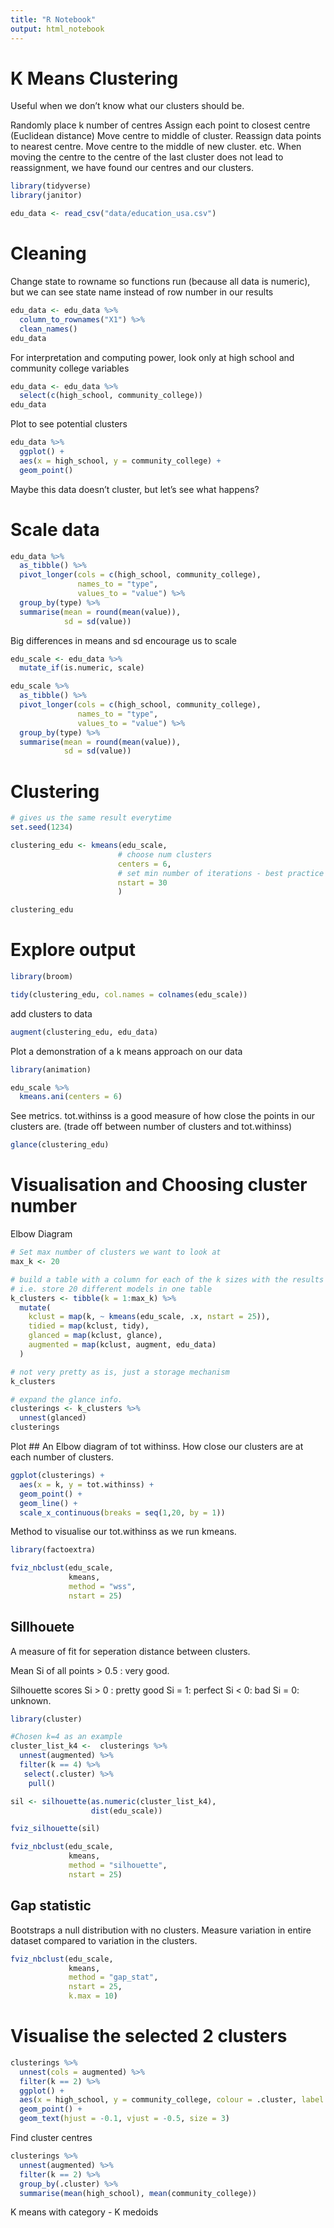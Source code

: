 ```yaml
---
title: "R Notebook"
output: html_notebook
---
```

# K Means Clustering
Useful when we don't know what our clusters should be.

Randomly place k number of centres
Assign each point to closest centre (Euclidean distance)
Move centre to middle of cluster.
Reassign data points to nearest centre.
Move centre to the middle of new cluster.
etc.
When moving the centre to the centre of the last cluster does not lead to reassignment, we have found our centres and our clusters.

```r
library(tidyverse)
library(janitor)

edu_data <- read_csv("data/education_usa.csv")
```
# Cleaning
Change state to rowname so functions run (because all data is numeric), but we can see state name instead of row number in our results
```r
edu_data <- edu_data %>% 
  column_to_rownames("X1") %>% 
  clean_names()
edu_data
```

For interpretation and computing power, look only at high school and community college variables
```r
edu_data <- edu_data %>% 
  select(c(high_school, community_college))
edu_data
```

Plot to see potential clusters
```r
edu_data %>% 
  ggplot() +
  aes(x = high_school, y = community_college) +
  geom_point()
```
Maybe this data doesn't cluster, but let's see what happens?

# Scale data
```r
edu_data %>% 
  as_tibble() %>% 
  pivot_longer(cols = c(high_school, community_college),
               names_to = "type",
               values_to = "value") %>% 
  group_by(type) %>% 
  summarise(mean = round(mean(value)),
            sd = sd(value))
```

Big differences in means and sd encourage us to scale

```r
edu_scale <- edu_data %>% 
  mutate_if(is.numeric, scale)

edu_scale %>% 
  as_tibble() %>% 
  pivot_longer(cols = c(high_school, community_college),
               names_to = "type",
               values_to = "value") %>% 
  group_by(type) %>% 
  summarise(mean = round(mean(value)),
            sd = sd(value))
```

# Clustering
```r
# gives us the same result everytime
set.seed(1234)
```

```r
clustering_edu <- kmeans(edu_scale,
                        # choose num clusters
                        centers = 6,
                        # set min number of iterations - best practice
                        nstart = 30
                        )

clustering_edu
```

# Explore output
```r
library(broom)

tidy(clustering_edu, col.names = colnames(edu_scale))
```
add clusters to data
```r
augment(clustering_edu, edu_data)
```

Plot a demonstration of a k means approach on our data
```r
library(animation)

edu_scale %>% 
  kmeans.ani(centers = 6)
```

See metrics. tot.withinss is a good measure of how close the points in our clusters are. (trade off between number of clusters and tot.withinss)
```r
glance(clustering_edu)
```

# Visualisation and Choosing cluster number

Elbow Diagram
```r
# Set max number of clusters we want to look at 
max_k <- 20 

# build a table with a column for each of the k sizes with the results for clustering, the tidy, the glance and the augment.
# i.e. store 20 different models in one table
k_clusters <- tibble(k = 1:max_k) %>%
  mutate(
    kclust = map(k, ~ kmeans(edu_scale, .x, nstart = 25)), 
    tidied = map(kclust, tidy),
    glanced = map(kclust, glance),
    augmented = map(kclust, augment, edu_data)
  )

# not very pretty as is, just a storage mechanism
k_clusters
```

```r
# expand the glance info.
clusterings <- k_clusters %>% 
  unnest(glanced)
clusterings
```

Plot
## An Elbow diagram of tot withinss.
How close our clusters are at each number of clusters.
```r
ggplot(clusterings) +
  aes(x = k, y = tot.withinss) +
  geom_point() +
  geom_line() +
  scale_x_continuous(breaks = seq(1,20, by = 1))
```

Method to visualise our tot.withinss as we run kmeans.
```r
library(factoextra)

fviz_nbclust(edu_scale,
             kmeans,
             method = "wss",
             nstart = 25)
```

## Sillhouete
A measure of fit for seperation distance between clusters.

Mean Si of all points > 0.5 : very good.

Silhouette scores
Si > 0 : pretty good
Si = 1: perfect
Si < 0: bad
Si = 0: unknown.

```r
library(cluster)

#Chosen k=4 as an example 
cluster_list_k4 <-  clusterings %>% 
  unnest(augmented) %>%
  filter(k == 4) %>%
   select(.cluster) %>%
    pull()

sil <- silhouette(as.numeric(cluster_list_k4), 
                  dist(edu_scale))

fviz_silhouette(sil)
```

```r
fviz_nbclust(edu_scale,
             kmeans,
             method = "silhouette",
             nstart = 25)
```

## Gap statistic
Bootstraps a null distribution with no clusters. Measure variation in entire dataset compared to variation in the clusters.
```r
fviz_nbclust(edu_scale,
             kmeans,
             method = "gap_stat",
             nstart = 25,
             k.max = 10)
```

# Visualise the selected 2 clusters

```r
clusterings %>% 
  unnest(cols = augmented) %>% 
  filter(k == 2) %>% 
  ggplot() +
  aes(x = high_school, y = community_college, colour = .cluster, label = .rownames) +
  geom_point() +
  geom_text(hjust = -0.1, vjust = -0.5, size = 3)
```

Find cluster centres
```r
clusterings %>% 
  unnest(augmented) %>% 
  filter(k == 2) %>% 
  group_by(.cluster) %>% 
  summarise(mean(high_school), mean(community_college))
```

K means with category
- K medoids